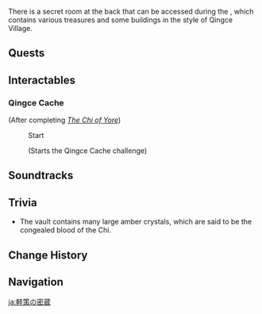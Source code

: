 {{Stub|Soundtrack}}
{{Location Infobox
|image        = <gallery>
Screenshot Chi of Guyun - Inside Vault.png|In-game
Point of Interest Vault of Qingce Map Location.png|Map
</gallery>
|type         = Point of Interest
|region       = Liyue
|area         = Bishui Plain
|subarea      = 
}}
{{Location Intro|description=<p>{{If Self|Vault of Qingce|It|The Vault of Qingce}} is a cavern located behind a waterfall north of [[Qingce Village]]. It is rumored to hold the remains of the [[Chi]]. It contains a floating orb-like mechanism that glows with a golden light.</p>}}

There is a secret room at the back that can be accessed during the {{Quest|The Chi of Yore}}, which contains various treasures and some buildings in the style of Qingce Village.

==Quests==
{{Quests by Category List|Vault of Qingce Quests|heo=1}}
<!--
==NPCs==
-->
==Interactables==
===Qingce Cache===
{{Dialogue Start}}
;(After completing ''[[The Chi of Yore]]'')
:{{DIcon|Gear}} Start
:;(Starts the Qingce Cache challenge)
{{Dialogue End}}
<!--
==Descriptions==
{{Description|}}
-->
==Soundtracks==
{{Soundtracks by Category Table|type=location}}
<!--
==Lore==
-->
==Trivia==
* The vault contains many large amber crystals, which are said to be the congealed blood of the Chi.
<!--
==Gallery==
<gallery>
</gallery>

==Video Guides==
{{EVT
|video   = 
|caption = 
}}
--><!--
==Other Languages==
{{Other Languages
|en      = {{subst:#titleparts:{{subst:PAGENAME}}}}
|zhs     = 
|zhs_rm  = 
|zht     = 
|zht_rm  = 
|zh_tl   = 
|ja      = 
|ja_rm   = 
|ja_tl   = 
|ko      = 
|ko_rm   = 
|ko_tl   = 
|es      = 
|es_tl   = 
|fr      = 
|fr_tl   = 
|ru      = 
|ru_tl   = 
|th      = 
|th_rm   = 
|th_tl   = 
|vi      = 
|vi_tl   = 
|de      = 
|de_tl   = 
|id      = 
|id_tl   = 
|pt      = 
|pt_tl   = 
|tr      = 
|tr_tl   = 
|it      = 
|it_tl   = 
}}
-->

==Change History==
{{Change History|1.0}}

==Navigation==
{{PoI Navbox|Liyue}}

[[ja:軽策の密蔵]]